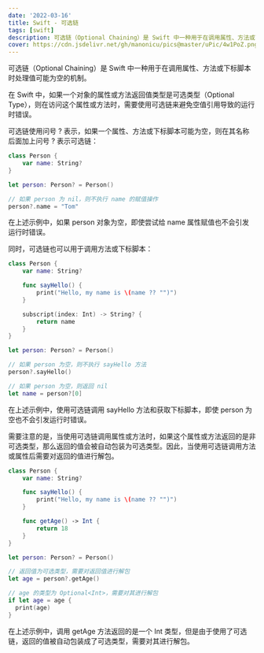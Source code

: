 ```yaml
---
date: '2022-03-16'
title: Swift - 可选链
tags: [swift]
description: 可选链（Optional Chaining）是 Swift 中一种用于在调用属性、方法或下标脚本时处理值可能为空的机制。
cover: https://cdn.jsdelivr.net/gh/manonicu/pics@master/uPic/4w1PoZ.png
---
```


可选链（Optional Chaining）是 Swift 中一种用于在调用属性、方法或下标脚本时处理值可能为空的机制。

在 Swift 中，如果一个对象的属性或方法返回值类型是可选类型（Optional Type），则在访问这个属性或方法时，需要使用可选链来避免空值引用导致的运行时错误。

可选链使用问号 ? 表示，如果一个属性、方法或下标脚本可能为空，则在其名称后面加上问号 ? 表示可选链：

```swift
class Person {
    var name: String?
}

let person: Person? = Person()

// 如果 person 为 nil，则不执行 name 的赋值操作
person?.name = "Tom"
```

在上述示例中，如果 person 对象为空，即使尝试给 name 属性赋值也不会引发运行时错误。

同时，可选链也可以用于调用方法或下标脚本：

```swift
class Person {
    var name: String?

    func sayHello() {
        print("Hello, my name is \(name ?? "")")
    }

    subscript(index: Int) -> String? {
        return name
    }
}

let person: Person? = Person()

// 如果 person 为空，则不执行 sayHello 方法
person?.sayHello()

// 如果 person 为空，则返回 nil
let name = person?[0]
```

在上述示例中，使用可选链调用 sayHello 方法和获取下标脚本，即使 person 为空也不会引发运行时错误。

需要注意的是，当使用可选链调用属性或方法时，如果这个属性或方法返回的是非可选类型，那么返回的值会被自动包装为可选类型。因此，当使用可选链调用方法或属性后需要对返回的值进行解包。

```swift
class Person {
    var name: String?

    func sayHello() {
        print("Hello, my name is \(name ?? "")")
    }

    func getAge() -> Int {
        return 18
    }
}

let person: Person? = Person()

// 返回值为可选类型，需要对返回值进行解包
let age = person?.getAge()

// age 的类型为 Optional<Int>，需要对其进行解包
if let age = age {
  print(age)
}
```

在上述示例中，调用 getAge 方法返回的是一个 Int 类型，但是由于使用了可选链，返回的值被自动包装成了可选类型，需要对其进行解包。
